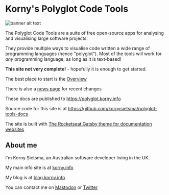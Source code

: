 # Korny's Polyglot Code Tools

![banner alt text](banner.png)

The Polyglot Code Tools are a suite of free open-source apps for analysing and visualising large software projects.

They provide multiple ways to visualise code written a wide range of programming languages (hence "polyglot").  Most of the tools will work for _any_ programming language, as long as it is text-based! 

**This site not very complete!** - hopefully it is enough to get started.

The best place to start is the [Overview](/overview)

There is also a [news page](/news) for recent changes

These docs are published to <https://polyglot.korny.info>

Source code for this site is at <https://github.com/kornysietsma/polyglot-tools-docs>

The site is built with [The Rocketseat Gatsby theme for documentation websites](https://rocketdocs.netlify.app/)

## About me

I'm Korny Sietsma, an Australian software developer living in the UK.

My main info site is at <a href="https://korny.info">korny.info</a>

My blog is at <a href="https://blog.korny.info">blog.korny.info</a>

You can contact me on <a rel="me" href="https://mastodon.social/@korny">Mastodon</a> or <a href="https://twitter.com/kornys">Twitter</a>
